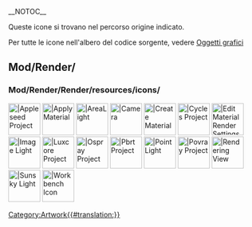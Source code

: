 __NOTOC__
<languages/>

Queste icone si trovano nel percorso origine indicato. 

Per tutte le icone nell'albero del codice sorgente, vedere [[Artwork/it|Oggetti grafici]]

== Mod/Render/ ==

=== Mod/Render/Render/resources/icons/ ===

[[Image:Render_Appleseed.svg|64px||Appleseed Project]]
[[Image:Render_ApplyMaterial.svg‎‎|64px||Apply Material]]
[[Image:Render_AreaLight.svg|64px||AreaLight]]
[[Image:Camera-photo.svg|64px||Camera]]              <!-- Render_Camera -->
[[Image:Arch_SetMaterial.svg‎‎‎‎|64px||Create Material]] <!-- Render_CreateMaterial -->
[[Image:Blender.svg|64px||Cycles Project]]           <!-- Render_Cycles -->
[[Image:Render_EditMaterialRenderSettings.svg‎‎‎‎|64px||Edit Material Render Settings]]
[[Image:Render_ImageLight.svg|64px||Image Light]]
[[Image:Render_Luxcore.svg|64px||Luxcore Project]]
[[Image:Render_Ospray.svg|64px||Ospray Project]]
[[Image:Render_Pbrt.svg|64px||Pbrt Project]]
[[Image:Render_PointLight.svg|64px||Point Light]]
[[Image:Render_Povray.svg|64px||Povray Project]]
[[Image:Render_RenderingView.svg‎‎|64px||Rendering View]]
[[Image:Render_SunskyLight.svg‎‎|64px||Sunsky Light]]
[[Image:Render_workbench_icon.svg‎‎|64px||Workbench Icon]]


[[Category:Artwork{{#translation:}}]]